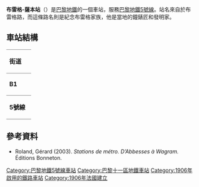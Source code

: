 {{Infobox station
| name                = 布雷格-薩本站
| symbol_location     = paris
| symbol              = m
| symbol2             = 
| type                = [[巴黎地鐵|巴黎地鐵]]車站
| image               = [[File:Metro_Paris_-_Ligne_5_-_station_Breguet_-_Sabin_01.jpg|275px]]
| alt                 = 
| caption             = 
| other_name          = 
| address             = 21, boul. Richard-Lenoir<br />[[巴黎11區|巴黎11區]]
| borough             = [[法蘭西島|法蘭西島]]
| country             = 法國
| iso_region          = FR_scale:2000
| coordinates_display = title
| coordinates_format  = dms
| latd  = 48.856| latm  = | lats  = | latNS  = 
| longd = 2.370| longm = | longs = | longEW = 
| coordinates         = 
| owned               = [[RATP|RATP]]
| operator            = [[RATP|RATP]]
| line                = 
| disabled            = 
| zone                = 1
| opened              = {{Start-date|1906年12月17日}}
| closed              = <!-- {{End date|YYYY|MM|DD|df=y}} -->
| services            = 
| map_type            = France Paris
}}
'''布雷格-薩本站'''（{{lang-fr|Bréguet - Sabin}}）是[[巴黎地鐵|巴黎地鐵]]的一個車站，服務[[巴黎地鐵5號線|巴黎地鐵5號線]]。站名來自於布雷格路，而這條路名則是紀念布雷格家族，他是當地的鐘錶匠和發明家。
== 車站結構 ==
{| border=0 cellspacing=0 cellpadding=3
|style="border-bottom:solid 1px gray;border-top:solid 1px gray;" width=50 valign=top|'''街道'''
|-
|style="border-bottom:solid 1px gray;border-top:solid 1px gray;" width=50 valign=top|'''B1'''
|style="border-top:solid 1px gray;border-bottom:solid 1px gray;" width=100 valign=top|夾層
|-
|style="border-bottom:solid 1px gray;" width=50 rowspan=10 valign=top|'''5號線'''
|style="border-bottom:solid 1px gray;" width=100|南行
|style="border-bottom:solid 1px gray;" width=390|{{arrow|L}} [[File:Metro-M.svg|16x16px]][[File:Paris_Metro_5.svg|16x16px]]往[[意大利廣場站_(巴黎地鐵)|意大利廣場]]<small>（[[巴士底站|巴士底]]）</small>
|-
|style="border-top:solid 2px black;border-right:solid 2px black;border-left:solid 2px black;border-bottom:solid 2px black;" colspan=2|<div style="text-align: center;"><small>[[島式月台|島式月台]]，左側開門</small></div>
|-
|style="border-bottom:solid 1px gray;"|北行
|style="border-bottom:solid 1px gray;"|{{arrow|R}} [[File:Metro-M.svg|16x16px]][[File:Paris_Metro_5.svg|16x16px]]往[[博比尼-巴勃羅·畢卡索站|博比尼-巴勃羅·畢卡索]]<small>（[[里夏爾-勒諾瓦站|里夏爾-勒諾瓦]]）</small>
|}
{{commons category|Bréguet - Sabin (Paris Metro)}}

==參考資料==
*Roland, Gérard (2003). ''Stations de métro. D’Abbesses à Wagram.'' Éditions Bonneton.

{{巴黎地鐵5號線}}

{{DEFAULTSORT:Bréguet - Sabin}}
[[Category:巴黎地鐵5號線車站|Category:巴黎地鐵5號線車站]]
[[Category:巴黎十一區地鐵車站|Category:巴黎十一區地鐵車站]]
[[Category:1906年啟用的鐵路車站|Category:1906年啟用的鐵路車站]]
[[Category:1906年法國建立|Category:1906年法國建立]]